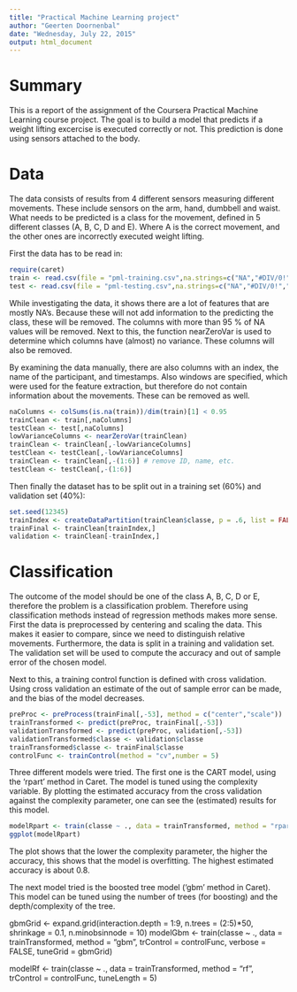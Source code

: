 ```yaml
---
title: "Practical Machine Learning project"
author: "Geerten Doornenbal"
date: "Wednesday, July 22, 2015"
output: html_document
---
```

# Summary
This is a report of the assignment of the Coursera Practical Machine Learning course project. The goal is to build a model that predicts if a weight lifting excercise is executed correctly or not. This prediction is done using sensors attached to the body.

# Data
The data consists of results from 4 different sensors measuring different movements. These include sensors on the arm, hand, dumbbell and waist. 
What needs to be predicted is a class for the movement, defined in 5 different classes (A, B, C, D and E). Where A is the correct movement, and the other ones are incorrectly executed weight lifting.

First the data has to be read in:
```r
require(caret)
train <- read.csv(file = "pml-training.csv",na.strings=c("NA","#DIV/0!",""))
test <- read.csv(file = "pml-testing.csv",na.strings=c("NA","#DIV/0!",""))
```
While investigating the data, it shows there are a lot of features that are mostly NA's. Because these will not add information to the predicting the class, these will be removed. The columns with more than 95 % of NA values will be removed. Next to this, the function nearZeroVar is used to determine which columns have (almost) no variance. These columns will also be removed.

By examining the data manually, there are also columns with an index, the name of the participant, and timestamps. Also windows are specified, which were used for the feature extraction, but therefore do not contain information about the movements. These can be removed as well. 

```r
naColumns <- colSums(is.na(train))/dim(train)[1] < 0.95
trainClean <- train[,naColumns]
testClean <- test[,naColumns]
lowVarianceColumns <- nearZeroVar(trainClean)
trainClean <- trainClean[,-lowVarianceColumns]
testClean <- testClean[,-lowVarianceColumns]
trainClean <- trainClean[,-(1:6)] # remove ID, name, etc.
testClean <- testClean[,-(1:6)]
```

Then finally the dataset has to be split out in a training set (60%) and validation set (40%):
```r
set.seed(12345)
trainIndex <- createDataPartition(trainClean$classe, p = .6, list = FALSE, times = 1)
trainFinal <- trainClean[trainIndex,]
validation <- trainClean[-trainIndex,]
```
# Classification
The outcome of the model should be one of the class A, B, C, D or E, therefore the problem is a classification problem. Therefore using classification methods instead of regression methods makes more sense. 
First the data is preprocessed by centering and scaling the data. This makes it easier to compare, since we need to distinguish relative movements. 
Furthermore, the data is split in a training and validation set. The validation set will be used to compute the accuracy and out of sample error of the chosen model.

Next to this, a training control function is defined with cross validation. Using cross validation an estimate of the out of sample error can be made, and the bias of the model decreases.

```r
preProc <- preProcess(trainFinal[,-53], method = c("center","scale"))
trainTransformed <- predict(preProc, trainFinal[,-53])
validationTransformed <- predict(preProc, validation[,-53])
validationTransformed$classe <- validation$classe
trainTransformed$classe <- trainFinal$classe
controlFunc <- trainControl(method = "cv",number = 5)
```

Three different models were tried. The first one is the CART model, using the 'rpart' method in Caret. The model is tuned using the complexity variable. By plotting the estimated accuracy from the cross validation against the complexity parameter, one can see the (estimated) results for this model.

```r
modelRpart <- train(classe ~ ., data = trainTransformed, method = "rpart", trControl = controlFunc, tuneLength = 30)
ggplot(modelRpart)
```

The plot shows that the lower the complexity parameter, the higher the accuracy, this shows that the model is overfitting. The highest estimated accuracy is about 0.8.

The next model tried is the boosted tree model ('gbm' method in Caret). This model can be tuned using the number of trees (for boosting) and the depth/complexity of the tree. 

gbmGrid <-  expand.grid(interaction.depth = 1:9,
                        n.trees = (2:5)*50,
                        shrinkage = 0.1,
                        n.minobsinnode = 10)
modelGbm <- train(classe ~ ., data = trainTransformed, method = "gbm", trControl = controlFunc, verbose = FALSE, tuneGrid = gbmGrid)

modelRf <- train(classe ~ ., data = trainTransformed, method = "rf", trControl = controlFunc, tuneLength = 5)


